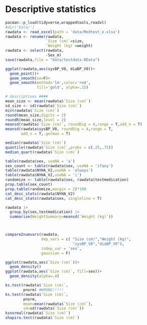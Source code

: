 # Descriptive statistics

```r
pacman::p_load(tidyverse,wrappedtools,readxl)
#dir('Data/')
rawdata <- read_excel(path = 'data/Medtest_e.xlsx')
rawdata <- rename(rawdata,
                  `Size (cm)`=size,
                  `Weight (kg)`=weight)
rawdata <- select(rawdata,
                  -Sex_m)
save(rawdata,file = "data/testdata.RData")

ggplot(rawdata,aes(sysBP_V0, diaBP_V0))+
  geom_point()+
  geom_smooth(se=F)+
  geom_smooth(method='lm',color='red', 
              fill='gold', alpha=.15) 

# descriptives ####
mean_size <- mean(rawdata$`Size (cm)`)
sd_size <- sd(rawdata$`Size (cm)`)
min(rawdata$`Size (cm)`)
round(mean_size,digits = 2)
roundR(mean_size,level = 2)
meansd(rawdata$`Size (cm)`, roundDig = 4,range = T,add_n = T)
meansd(rawdata$sysBP_V0, roundDig = 4,range = T,
       add_n = T,.german = T)

median(rawdata$`Size (cm)`)
quantile(rawdata$`Size (cm)`,probs = c(.25,.75))
median_quart(rawdata$`Size (cm)`)

table(rawdata$sex, useNA = 'a')
sex_count <- table(rawdata$sex, useNA = 'ifany')
table(rawdata$NYHA_V2,useNA = 'always')
table(rawdata$NYHA_V2,useNA = 'i')
randomize <- table(rawdata$sex, rawdata$testmedication)
prop.table(sex_count)
prop.table(randomize,margin = 2)*100
cat_desc_stats(rawdata$NYHA_V2)
cat_desc_stats(rawdata$sex, singleline = T)

rawdata |> 
  group_by(sex,testmedication) |> 
  summarise(WeightSummary=meansd(`Weight (kg)`))



compare2numvars(rawdata,
                dep_vars = c( "Size (cm)","Weight (kg)",
                              "sysBP_V0","diaBP_V0"),
                indep_var = 'sex',
                gaussian = F)

ggplot(rawdata,aes(`Size (cm)`))+
  geom_density()
ggplot(rawdata,aes(`Size (cm)`, fill=sex))+
  geom_density(alpha=.4)

ks.test(rawdata$`Size (cm)`,
        pnorm) #WRONG!!!!!
ks.test(rawdata$`Size (cm)`,
        pnorm,
        mean=mean(rawdata$`Size (cm)`),
        sd=sd(rawdata$`Size (cm)`))
ksnormal(rawdata$`Size (cm)`)
shapiro.test(rawdata$`Size (cm)`)

```
